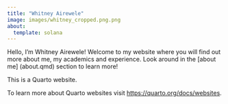 ```yaml
---
title: "Whitney Airewele"
image: images/whitney_cropped.png.png
about:
  template: solana
---
```

Hello, I'm Whitney Airewele! Welcome to my website where you will find out more about me, my academics and experience. Look around in the [about me] (about.qmd) section to learn more!


This is a Quarto website.

To learn more about Quarto websites visit <https://quarto.org/docs/websites>.
